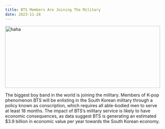 ```yaml
---
title: BTS Members Are Joining The Military
date: 2023-11-28
---
```


<img
  src="/assets/images/BTS-military.png"
  width="500px"
  height="200px"
  alt="haha"
/>

The biggest boy band in the world is joining the military. Members of K-pop phenomenon BTS will be enlisting in the South Korean military through a policy known as conscription, which requires all able-bodied men to serve at least 18 months. The impact of BTS’s military service is likely to have economic consequences, as data suggest BTS is generating an estimated $3.9 billion in economic value per year towards the South Korean economy.
